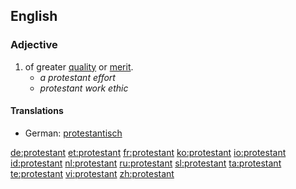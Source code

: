 {{see|Protestant}}
==English==

===Adjective===
{{en-adj}}

# of greater [[quality]] or [[merit]].
#*''a protestant effort''
#*''protestant work ethic''

====Translations====
{{top}}
{{mid}}
* German: [[protestantisch]]
{{bottom}}

[[de:protestant]]
[[et:protestant]]
[[fr:protestant]]
[[ko:protestant]]
[[io:protestant]]
[[id:protestant]]
[[nl:protestant]]
[[ru:protestant]]
[[sl:protestant]]
[[ta:protestant]]
[[te:protestant]]
[[vi:protestant]]
[[zh:protestant]]
